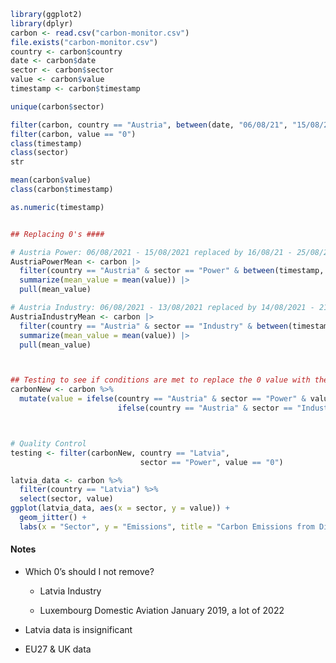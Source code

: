 ```r
library(ggplot2)
library(dplyr)
carbon <- read.csv("carbon-monitor.csv")
file.exists("carbon-monitor.csv")
country <- carbon$country
date <- carbon$date
sector <- carbon$sector
value <- carbon$value
timestamp <- carbon$timestamp

unique(carbon$sector)

filter(carbon, country == "Austria", between(date, "06/08/21", "15/08/21"), sector == "Power")
filter(carbon, value == "0")
class(timestamp)
class(sector)
str

mean(carbon$value)
class(carbon$timestamp)

as.numeric(timestamp)


## Replacing 0's ####

# Austria Power: 06/08/2021 - 15/08/2021 replaced by 16/08/21 - 25/08/2021 Mean
AustriaPowerMean <- carbon |>
  filter(country == "Austria" & sector == "Power" & between(timestamp, 1629068400, 1629846000)) |>
  summarize(mean_value = mean(value)) |>
  pull(mean_value)

# Austria Industry: 06/08/2021 - 13/08/2021 replaced by 14/08/2021 - 21/08/2021 Mean
AustriaIndustryMean <- carbon |>
  filter(country == "Austria" & sector == "Industry" & between(timestamp, 1628895600, 1629500400)) |>
  summarize(mean_value = mean(value)) |>
  pull(mean_value)



## Testing to see if conditions are met to replace the 0 value with the mean from the days after
carbonNew <- carbon %>%
  mutate(value = ifelse(country == "Austria" & sector == "Power" & value == 0, AustriaPowerMean,
                        ifelse(country == "Austria" & sector == "Industry" & value == 0, AustriaIndustryMean, value)))



# Quality Control
testing <- filter(carbonNew, country == "Latvia",
                             sector == "Power", value == "0")

latvia_data <- carbon %>%
  filter(country == "Latvia") %>%
  select(sector, value)
ggplot(latvia_data, aes(x = sector, y = value)) +
  geom_jitter() +
  labs(x = "Sector", y = "Emissions", title = "Carbon Emissions from Different Sectors in Latvia")

```

#### Notes

-   Which 0's should I not remove?

    -   Latvia Industry

    -   Luxembourg Domestic Aviation January 2019, a lot of 2022

-   Latvia data is insignificant

-   EU27 & UK data
